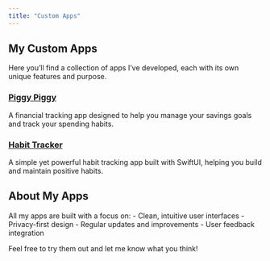 ```yaml
---
title: "Custom Apps"
---
```


## My Custom Apps

Here you'll find a collection of apps I've developed, each with its own unique features and purpose.

### [Piggy Piggy](/apps/piggy-piggy/)

A financial tracking app designed to help you manage your savings goals and track your spending habits.

### [Habit Tracker](/apps/habit-tracker/)

A simple yet powerful habit tracking app built with SwiftUI, helping you build and maintain positive habits.

## About My Apps

All my apps are built with a focus on:
- Clean, intuitive user interfaces
- Privacy-first design
- Regular updates and improvements
- User feedback integration

Feel free to try them out and let me know what you think! 